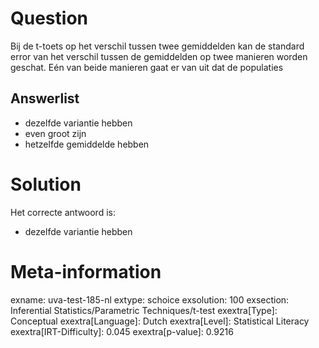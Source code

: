 Question
========

Bij de t-toets op het verschil tussen twee gemiddelden kan de standard
error van het verschil tussen de gemiddelden op twee manieren worden
geschat. Eén van beide manieren gaat er van uit dat de populaties

Answerlist
----------

* dezelfde variantie hebben
* even groot zijn
* hetzelfde gemiddelde hebben

Solution
========

Het correcte antwoord is: 

* dezelfde variantie hebben

Meta-information
================
exname: uva-test-185-nl
extype: schoice
exsolution: 100
exsection: Inferential Statistics/Parametric Techniques/t-test
exextra[Type]: Conceptual
exextra[Language]: Dutch
exextra[Level]: Statistical Literacy
exextra[IRT-Difficulty]: 0.045
exextra[p-value]: 0.9216

